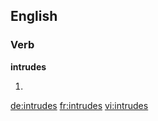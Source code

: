 ==English==

===Verb===
'''intrudes'''

# {{third-person singular of|[[intrude]]}}

[[de:intrudes]]
[[fr:intrudes]]
[[vi:intrudes]]